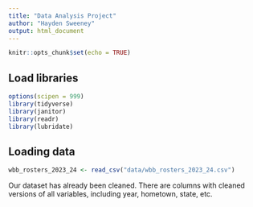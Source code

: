 ```yaml
---
title: "Data Analysis Project"
author: "Hayden Sweeney"
output: html_document
---
```


```r
knitr::opts_chunk$set(echo = TRUE)
```

## Load libraries

```r
options(scipen = 999)
library(tidyverse)
library(janitor)
library(readr)
library(lubridate)
```

## Loading data

```r
wbb_rosters_2023_24 <- read_csv("data/wbb_rosters_2023_24.csv")

```

Our dataset has already been cleaned. There are columns with cleaned versions of all variables, including year, hometown, state, etc.
